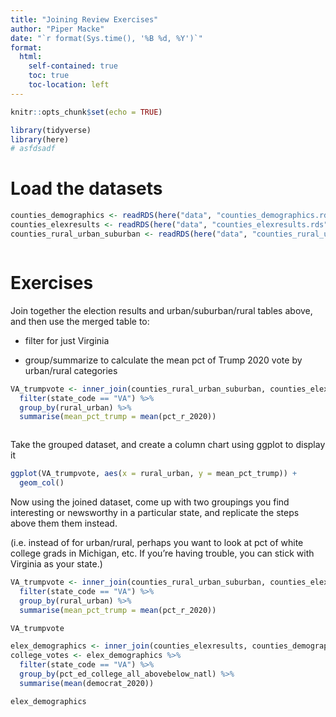 ```yaml
---
title: "Joining Review Exercises"
author: "Piper Macke"
date: "`r format(Sys.time(), '%B %d, %Y')`"
format:
  html:
    self-contained: true
    toc: true
    toc-location: left
---
```


```r
knitr::opts_chunk$set(echo = TRUE)

library(tidyverse)
library(here)
# asfdsadf
```


# Load the datasets

```r

counties_demographics <- readRDS(here("data", "counties_demographics.rds"))
counties_elexresults <- readRDS(here("data", "counties_elexresults.rds"))
counties_rural_urban_suburban <- readRDS(here("data", "counties_rural_urban_suburban.rds"))



```

# Exercises

Join together the election results and urban/suburban/rural tables above, and then use the merged table to:

-   filter for just Virginia

-   group/summarize to calculate the mean pct of Trump 2020 vote by urban/rural categories

```r

VA_trumpvote <- inner_join(counties_rural_urban_suburban, counties_elexresults) %>% 
  filter(state_code == "VA") %>% 
  group_by(rural_urban) %>% 
  summarise(mean_pct_trump = mean(pct_r_2020))



```

Take the grouped dataset, and create a column chart using ggplot to display it

```r

ggplot(VA_trumpvote, aes(x = rural_urban, y = mean_pct_trump)) +
  geom_col()


```

Now using the joined dataset, come up with two groupings you find interesting or newsworthy in a particular state, and replicate the steps above them them instead.

(i.e. instead of for urban/rural, perhaps you want to look at pct of white college grads in Michigan, etc. If you're having trouble, you can stick with Virginia as your state.)

```r


VA_trumpvote <- inner_join(counties_rural_urban_suburban, counties_elexresults) %>% 
  filter(state_code == "VA") %>% 
  group_by(rural_urban) %>% 
  summarise(mean_pct_trump = mean(pct_r_2020))

VA_trumpvote
```


```r
elex_demographics <- inner_join(counties_elexresults, counties_demographics, by = "geoid")
college_votes <- elex_demographics %>% 
  filter(state_code == "VA") %>% 
  group_by(pct_ed_college_all_abovebelow_natl) %>% 
  summarise(mean(democrat_2020))

elex_demographics

```
